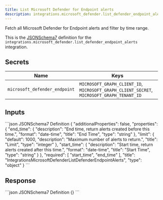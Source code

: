 ```yaml
---
title: List Microsoft Defender for Endpoint alerts
description: integrations.microsoft_defender.list_defender_endpoint_alerts
---
```


Fetch all Microsoft Defender for Endpoint alerts and filter by time range.

This is the [JSONSchema7](https://json-schema.org/draft-07/json-schema-release-notes) definition for the `integrations.microsoft_defender.list_defender_endpoint_alerts` integration.


## Secrets
| Name | Keys |
| --- | --- |
| `microsoft_defender_endpoint` | `MICROSOFT_GRAPH_CLIENT_ID`, `MICROSOFT_GRAPH_CLIENT_SECRET`, `MICROSOFT_GRAPH_TENANT_ID` |

## Inputs

<CodeGroup>
```json JSONSchema7 Definition
{
    "additionalProperties": false,
    "properties": {
        "end_time": {
            "description": "End time, return alerts created before this time.",
            "format": "date-time",
            "title": "End Time",
            "type": "string"
        },
        "limit": {
            "default": 1000,
            "description": "Maximum number of alerts to return.",
            "title": "Limit",
            "type": "integer"
        },
        "start_time": {
            "description": "Start time, return alerts created after this time.",
            "format": "date-time",
            "title": "Start Time",
            "type": "string"
        }
    },
    "required": [
        "start_time",
        "end_time"
    ],
    "title": "IntegrationsMicrosoftDefenderListDefenderEndpointAlerts",
    "type": "object"
}
```

</CodeGroup>

## Response

<CodeGroup>
```json JSONSchema7 Definition
{}
```

</CodeGroup>
